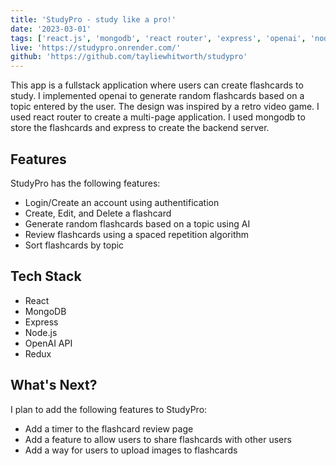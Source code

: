 ```yaml
---
title: 'StudyPro - study like a pro!'
date: '2023-03-01'
tags: ['react.js', 'mongodb', 'react router', 'express', 'openai', 'nodejs', 'redux']
live: 'https://studypro.onrender.com/'
github: 'https://github.com/tayliewhitworth/studypro'
---
```


This app is a fullstack application where users can create flashcards to study. I implemented openai to generate random flashcards based on a topic entered by the user.
The design was inspired by a retro video game. I used react router to create a multi-page application. I used mongodb to store the flashcards and express to create the backend server.

## Features
StudyPro has the following features:
- Login/Create an account using authentification
- Create, Edit, and Delete a flashcard
- Generate random flashcards based on a topic using AI
- Review flashcards using a spaced repetition algorithm
- Sort flashcards by topic


## Tech Stack
- React
- MongoDB
- Express
- Node.js
- OpenAI API
- Redux

## What's Next?
I plan to add the following features to StudyPro:
- Add a timer to the flashcard review page
- Add a feature to allow users to share flashcards with other users
- Add a way for users to upload images to flashcards
